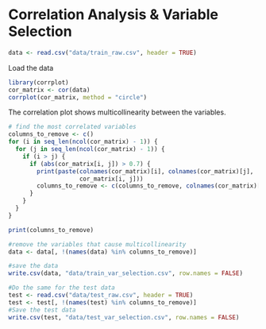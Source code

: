 # Correlation Analysis & Variable Selection

```r
data <- read.csv("data/train_raw.csv", header = TRUE)
```
Load the data

```r
library(corrplot)
cor_matrix <- cor(data)
corrplot(cor_matrix, method = "circle")
```
The correlation plot shows multicollinearity between the variables.

```r
# find the most correlated variables
columns_to_remove <- c()
for (i in seq_len(ncol(cor_matrix) - 1)) {
  for (j in seq_len(ncol(cor_matrix) - 1)) {
    if (i > j) {
      if (abs(cor_matrix[i, j]) > 0.7) {
        print(paste(colnames(cor_matrix)[i], colnames(cor_matrix)[j],
                    cor_matrix[i, j]))
        columns_to_remove <- c(columns_to_remove, colnames(cor_matrix)[j])
      }
    }
  }
}
```

```r
print(columns_to_remove)
```

```r
#remove the variables that cause multicollinearity
data <- data[, !(names(data) %in% columns_to_remove)]
```

```r
#save the data
write.csv(data, "data/train_var_selection.csv", row.names = FALSE)
```

```r
#Do the same for the test data
test <- read.csv("data/test_raw.csv", header = TRUE)
test <- test[, !(names(test) %in% columns_to_remove)]
#Save the test data
write.csv(test, "data/test_var_selection.csv", row.names = FALSE)
```